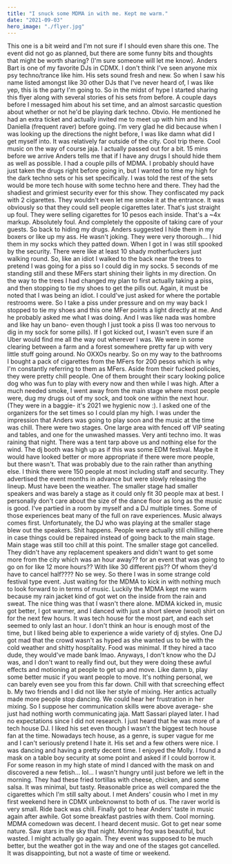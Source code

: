 ```yaml
---
title: "I snuck some MDMA in with me. Kept me warm."
date: "2021-09-03"
hero_image: "./flyer.jpg"
---
```


This one is a bit weird and I'm not sure if I should even share this one. The event did not go as planned, but there are some funny bits and thoughts that might be worth sharing? (I'm sure someone will let me know). Anders Bart is one of my favorite DJs in CDMX. I don't think I've seen anyone mix psy techno/trance like him. His sets sound fresh and new. So when I saw his name listed amongst like 30 other DJs that I've never heard of, I was like yep, this is the party I'm going to. So in the midst of hype I started sharing this flyer along with several stories of his sets from before. A couple days before I messaged him about his set time, and an almost sarcastic question about whether or not he'd be playing dark techno. Obvio. He mentioned he had an extra ticket and actually invited me to meet up with him and his Daniella (frequent raver) before going. I'm very glad he did because when I was looking up the directions the night before, I was like damn what did I get myself into. It was relatively far outside of the city. Cool trip there. Cool music on the way of course jaja. I actually passed out for a bit. 15 mins before we arrive Anders tells me that if I have any drugs I should hide them as well as possible. I had a couple pills of MDMA. I probably should have just taken the drugs right before going in, but I wanted to time my high for the dark techno sets or his set specifically. I was told the rest of the sets would be more tech house with some techno here and there. They had the shadiest and grimiest security ever for this show. They confiscated my pack with 2 cigarettes. They wouldn't even let me smoke it at the entrance. It was obviously so that they could sell people cigarettes later. That's just straight up foul. They were selling cigarettes for 10 pesos each inside. That's a ~4x markup. Absolutely foul. And completely the opposite of taking care of your guests. So back to hiding my drugs. Anders suggested I hide them in my boxers or like up my ass. He wasn't joking. They were very thorough... I hid them in my socks which they patted down. When I got in I was still spooked by the security. There were like at least 10 shady motherfuckers just walking round. So, like an idiot I walked to the back near the trees to pretend I was going for a piss so I could dig in my socks. 5 seconds of me standing still and these MFers start shining their lights in my direction. On the way to the trees I had changed my plan to first actually taking a piss, and then stopping to tie my shoes to get the pills out. Again, it must be noted that I was being an idiot. I could've just asked for where the portable restrooms were. So I take a piss under pressure and on my way back I stopped to tie my shoes and this one MFer points a light directly at me. And he probably asked me what I was doing. And I was like nada was hombre and like hay un bano- even though I just took a piss (I was too nervous to dig in my sock for some pills). If I got kicked out, I wasn't even sure if an Uber would find me all the way out wherever I was. We were in some clearing between a farm and a forest somewhere pretty far up with very little stuff going around. No OXXOs nearby. So on my way to the bathrooms I bought a pack of cigarettes from the MFers for 200 pesos which is why I'm constantly referring to them as MFers. Aside from their fucked policies, they were pretty chill people. One of them brought their scary looking police dog who was fun to play with every now and then while I was high. After a much needed smoke, I went away from the main stage where most people were, dug my drugs out of my sock, and took one within the next hour. (They were in a baggie- it's 2021 we hygienic now :). I asked one of the organizers for the set times so I could plan my high. I was under the impression that Anders was going to play soon and the music at the time was chill. There were two stages. One large area with fenced off VIP seating and tables, and one for the unwashed masses. Very anti techno imo. It was raining that night. There was a tent tarp above us and nothing else for the wind. The dj booth was high up as if this was some EDM festival. Maybe it would have looked better or more appropriate if there were more people, but there wasn't. That was probably due to the rain rather than anything else. I think there were 150 people at most including staff and security. They advertised the event months in advance but were slowly releasing the lineup. Must have been the weather. The smaller stage had smaller speakers and was barely a stage as it could only fit 30 people max at best. I personally don't care about the size of the dance floor as long as the music is good. I've partied in a room by myself and a DJ multiple times. Some of those experiences beat many of the full on rave experiences. Music always comes first. Unfortunately, the DJ who was playing at the smaller stage blew out the speakers. Shit happens. People were actually still chilling there in case things could be repaired instead of going back to the main stage. Main stage was still too chill at this point. The smaller stage got cancelled. They didn't have any replacement speakers and didn't want to get some more from the city which was an hour away?? for an event that was going to go on for like 12 more hours?? With like 30 different pjs?? Of whom they'd have to cancel half???? No se wey. So there I was in some strange cold festival type event. Just waiting for the MDMA to kick in with nothing much to look forward to in terms of music. Luckily the MDMA kept me warm because my rain jacket kind of got wet on the inside from the rain and sweat. The nice thing was that I wasn't there alone. MDMA kicked in, music got better, I got warmer, and I danced with just a short sleeve (wool) shirt on for the next few hours. It was tech house for the most part, and each set seemed to only last an hour. I don't think an hour is enough most of the time, but I liked being able to experience a wide variety of dj styles. One DJ got mad that the crowd wasn't as hyped as she wanted us to be with the cold weather and shitty hospitality. Food was minimal. If they hired a taco dude, they would've made bank lmao. Anyways, I don't know who the DJ was, and I don't want to really find out, but they were doing these awful effects and motioning at people to get up and move. Like damn b, play some better music if you want people to move. It's nothing personal, we can barely even see you from this far down. Chill with that screeching effect b. My two friends and I did not like her style of mixing. Her antics actually made more people stop dancing. We could hear her frustration in her mixing. So I suppose her communication skills were above average- she just had nothing worth communicating jaja. Matt Sassari played later. I had no expectations since I did not research. I just heard that he was more of a tech  house DJ. I liked his set even though I wasn't the biggest tech house fan at the time. Nowadays tech house, as a genre, is super vague for me and I can't seriously pretend I hate it. His set and a few others were nice. I was dancing and having a pretty decent time. I enjoyed the Molly. I found a mask on a table boy security at some point and asked if I could borrow it. For some reason in my high state of mind I danced with the mask on and discovered a new fetish... lol... I wasn't hungry until just before we left in the morning. They had these fried tortillas with cheese, chicken, and some salsa. It was minimal, but tasty. Reasonable price as well compared the the cigarettes which I'm still salty about. I met Anders' cousin who I met in my first weekend here in CDMX unbeknownst to both of us. The raver world is very small. Ride back was chill. Finally got to hear Anders' taste in music again after awhile. Got some breakfast pastries with them. Cool morning. MDMA comedown was decent. I heard decent music. Got to get near some nature. Saw stars in the sky that night. Morning fog was beautiful, but wasted. I might actually go again. They event was supposed to be much better, but the weather got in the way and one of the stages got cancelled. It was disappointing, but not a waste of time or weekend. 